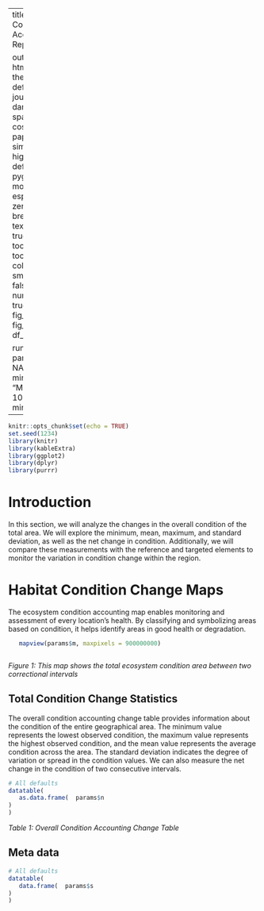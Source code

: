 
---
title:  SEEA Condition Change Accounting Report|

     

output: 
 html_document:
   theme: flatly # default, cerulean, journal, flatly, darkly, readable, spacelab, united, cosmo, lumen, paper, sandstone, simplex, and yeti
   highlight: tango # default, tango, pygments, kate, monochrome, espresso, zenburn, haddock, breezedark, and textmate
   smart: true
   toc: true
   toc_depth: 2
   toc_float:
     collapsed: false
     smooth_scroll: false
   numbers_sections: true
   fig_width: 7
   fig_height: 6
   fig_caption: true
   df_print: paged

runtime: shiny   
params:
  n: NA
  s: NA
  o: NA
  m: NA
  minimum: 
    label: "Minimum:"
    value: 100
    input: slider
    min: 0
    max: 1000
---


```{r setup, include=FALSE}
knitr::opts_chunk$set(echo = TRUE)
set.seed(1234)
library(knitr)
library(kableExtra)
library(ggplot2)
library(dplyr)
library(purrr)

```

# Introduction
In this section, we will analyze the changes in the overall condition of the total area. We will explore the minimum, mean, maximum, and standard deviation, as well as the net change in condition. Additionally, we will compare these measurements with the reference and targeted elements to monitor the variation in condition change within the region.


# Habitat Condition Change Maps
The ecosystem condition accounting map enables monitoring and assessment of every location's health. By classifying and symbolizing areas based on condition, it helps identify areas in good health or degradation.

```{r echo=FALSE, message=TRUE, paged.print=FALSE,warning=FALSE}
   mapview(params$m, maxpixels = 900000000)



```
*Figure 1: This map shows the total ecosystem condition area between two correctional intervals* 


## Total Condition Change Statistics
The overall condition accounting change table provides information about the condition of the entire geographical area. The minimum value represents the lowest observed condition, the maximum value represents the highest observed condition, and the mean value represents the average condition across the area. The standard deviation indicates the degree of variation or spread in the condition values. We can also measure the net change in the condition of two consecutive intervals.

```{r echo=FALSE, message=TRUE, paged.print=FALSE}

# All defaults
datatable(
   as.data.frame(  params$n
) 
)
```
*Table 1: Overall Condition Accounting Change Table* 

## Meta data

```{r echo=FALSE, message=TRUE, paged.print=FALSE}

# All defaults
datatable(
   data.frame(  params$s
) 
)
```
